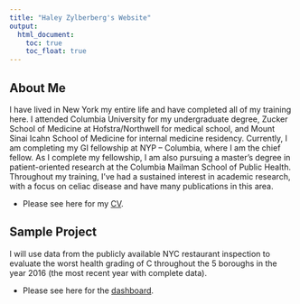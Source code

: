```yaml
---
title: "Haley Zylberberg's Website"
output: 
  html_document:
    toc: true
    toc_float: true
---
```


## About Me

I have lived in New York my entire life and have completed all of my training here. I attended Columbia University for my undergraduate degree, Zucker School of Medicine at Hofstra/Northwell for medical school, and Mount Sinai Icahn School of Medicine for internal medicine residency. Currently, I am completing my GI fellowship at NYP – Columbia, where I am the chief fellow. As I complete my fellowship, I am also pursuing a master’s degree in patient-oriented research at the Columbia Mailman School of Public Health. Throughout my training, I’ve had a sustained interest in academic research, with a focus on celiac disease and have many publications in this area.

* Please see here for my [CV](CV.html).

## Sample Project

I will use data from the publicly available NYC restaurant inspection to evaluate the worst health grading of C throughout the 5 boroughs in the year 2016 (the most recent year with complete data). 

* Please see here for the [dashboard](dashboard.html).


